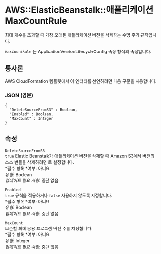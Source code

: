 # AWS::ElasticBeanstalk::애플리케이션 MaxCountRule

최대 개수를 초과할 때 가장 오래된 애플리케이션 버전을 삭제하는 수명 주기 규칙입니다.

`MaxCountRule` 는 ApplicationVersionLifecycleConfig 속성 형식의 속성입니다.

## 통사론

AWS CloudFormation 템플릿에서 이 엔터티를 선언하려면 다음 구문을 사용합니다.

### JSON (영문)

```
{
  "DeleteSourceFromS3" : Boolean,
  "Enabled" : Boolean,
  "MaxCount" : Integer
}
```

## 속성

`DeleteSourceFromS3`  
`true` Elastic Beanstalk가 애플리케이션 버전을 삭제할 때 Amazon S3에서 버전의 소스 번들을 삭제하려면 로 설정합니다.  
*필수 항목 *여부: 아니요  
_유형_: Boolean  
_업데이트 필요 사항_: 중단 없음

`Enabled`  
`true` 규칙을 적용하거나 `false` 사용하지 않도록 지정합니다.  
*필수 항목 *여부: 아니요  
_유형_: Boolean  
_업데이트 필요 사항_: 중단 없음

`MaxCount`  
보존할 최대 응용 프로그램 버전 수를 지정합니다.  
*필수 항목 *여부: 아니요  
_유형_: Integer  
_업데이트 필요 사항_: 중단 없음
